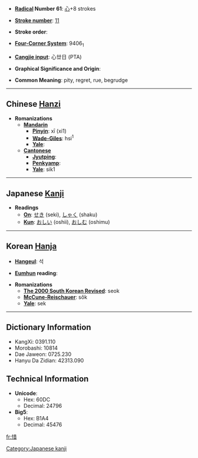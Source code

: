 * '''[[Wiktionary:Chinese radical index| Radical]] Number 61''': [[Wiktionary:Chinese radical index 心|心]]+8 strokes

* '''[[Wiktionary:Chinese total strokes index|Stroke number]]''': [[Wiktionary:Chinese total strokes index 11|11]]

* '''Stroke order''': 

* '''[[Wiktionary:Chinese four corner index|Four-Corner System]]''': 9406<sub>1</sub>

* '''[[Wiktionary:Chinese Cangjie index|Cangjie input]]''': 心廿日 (PTA)

* '''Graphical Significance and Origin''': 

* '''Common Meaning''': pity, regret, rue, begrudge

----

== Chinese [[Hanzi]] ==

* '''Romanizations'''
** '''[[Mandarin]]'''
*** '''[[Pinyin]]''': xī (xi1)
*** '''[[Wade-Giles]]''': hsi<sup>1</sup>
*** '''[[Yale]]''': 
** '''[[Cantonese]]'''
*** '''[[Jyutping]]''':
*** '''[[Penkyamp]]''': 
*** '''[[Yale]]''': sik1


----

== Japanese [[Kanji]] ==

* '''Readings'''
** '''[[On]]''': [[せき]] (seki), [[しゃく]] (shaku)
** '''[[Kun]]''': [[おしい]] (oshii), [[おしむ]] (oshimu)

[[Category:Japanese kanji]]
----

== Korean [[Hanja]] ==

* '''[[Hangeul]]''': 석

* '''[[Eumhun]] reading''': 

* '''Romanizations'''
** '''[[The 2000 South Korean Revised Romanization|The 2000 South Korean Revised]]''': seok
** '''[[McCune-Reischauer]]''': sŏk
** '''[[Yale]]''': sek

----

== Dictionary Information ==

* KangXi: 0391.110
* Morobashi: 10814
* Dae Jaweon: 0725.230
* Hanyu Da Zidian: 42313.090

== Technical Information ==

* '''Unicode''':
** Hex: 60DC
** Decimal: 24796
* '''Big5''':
** Hex: B1A4
** Decimal: 45476

[[fr:惜]]